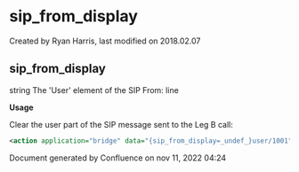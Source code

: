 
# sip_from_display 

 Created by  Ryan Harris, last modified on 2018.02.07

## sip_from_display

string The 'User' element of the SIP From: line

**Usage**

Clear the user part of the SIP message sent to the Leg B call:

```xml
<action application="bridge" data="{sip_from_display=_undef_}user/1001"/>
```

Document generated by Confluence on nov 11, 2022 04:24
